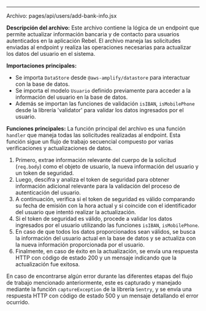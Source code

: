 

---

Archivo: pages/api/users/add-bank-info.jsx

**Descripción del archivo:**
Este archivo contiene la lógica de un endpoint que permite actualizar información bancaria y de contacto para usuarios autenticados en la aplicación Rebel. El archivo maneja las solicitudes enviadas al endpoint y realiza las operaciones necesarias para actualizar los datos del usuario en el sistema.

**Importaciones principales:**
- Se importa `DataStore` desde `@aws-amplify/datastore` para interactuar con la base de datos.
- Se importa el modelo `Usuario` definido previamente para acceder a la información del usuario en la base de datos.
- Además se importan las funciones de validación `isIBAN`, `isMobilePhone` desde la librería 'validator' para validar los datos ingresados por el usuario.

**Funciones principales:**
La función principal del archivo es una función `handler` que maneja todas las solicitudes realizadas al endpoint. Esta función sigue un flujo de trabajo secuencial compuesto por varias verificaciones y actualizaciones de datos.

1. Primero, extrae información relevante del cuerpo de la solicitud (`req.body`) como el objeto de usuario, la nueva información del usuario y un token de seguridad.
2. Luego, descifra y analiza el token de seguridad para obtener información adicional relevante para la validación del proceso de autenticación del usuario.
3. A continuación, verifica si el token de seguridad es válido comparando su fecha de emisión con la hora actual y si coincide con el identificador del usuario que intentó realizar la actualización.
4. Si el token de seguridad es válido, procede a validar los datos ingresados por el usuario utilizando las funciones `isIBAN`, `isMobilePhone`.
5. En caso de que todos los datos proporcionados sean válidos, se busca la información del usuario actual en la base de datos y se actualiza con la nueva información proporcionada por el usuario.
6. Finalmente, en caso de éxito en la actualización, se envía una respuesta HTTP con código de estado 200 y un mensaje indicando que la actualización fue exitosa.

En caso de encontrarse algún error durante las diferentes etapas del flujo de trabajo mencionado anteriormente, este es capturado y manejado mediante la función `captureException` de la librería `Sentry`, y se envía una respuesta HTTP con código de estado 500 y un mensaje detallando el error ocurrido.